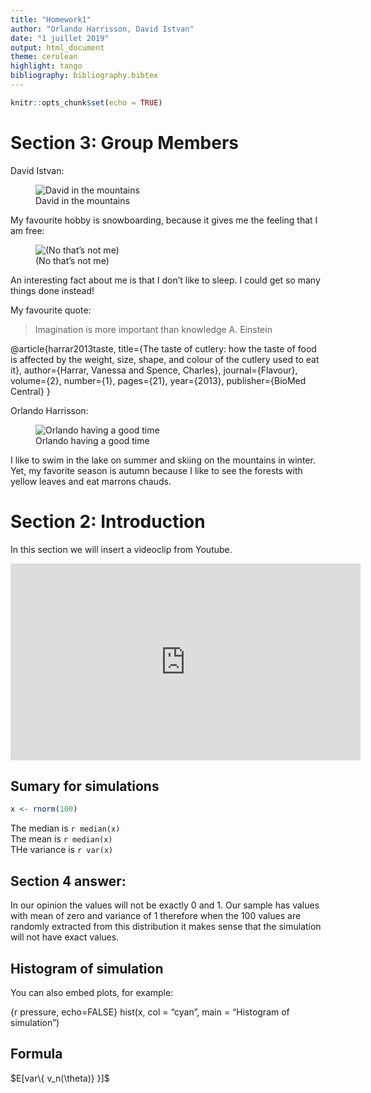 ```yaml
---
title: "Homework1"
author: "Orlando Harrisson, David Istvan"
date: "1 juillet 2019"
output: html_document
theme: cerulean
highlight: tango
bibliography: bibliography.bibtex
---
```



```r
knitr::opts_chunk$set(echo = TRUE)
```


# Section 3: Group Members
David Istvan:

![David in the mountains](https://scontent-yyz1-1.cdninstagram.com/vp/ffbaaa0487b7b25eb77dc0da40519cec/5D82C98B/t51.2885-19/s150x150/50247619_249066259371241_2049169312563855360_n.jpg?_nc_ht=scontent-yyz1-1.cdninstagram.com&se=8)

My favourite hobby is snowboarding, because it gives me the feeling that I am free:

![(No that's not me)](http://ilovetoskiandboard.com/wp-content/uploads/2015/03/snowboarding-switzerland-620x350.jpg)

An interesting fact about me is that I don't like to sleep.
I could get so many things done instead!

My favourite quote:


> Imagination is more important
> than knowledge
A. Einstein

@article{harrar2013taste,
  title={The taste of cutlery: how the taste of food is affected by 
  the weight, size, shape, and colour of the cutlery used to eat it},
  author={Harrar, Vanessa and Spence, Charles},
  journal={Flavour},
  volume={2},
  number={1},
  pages={21},
  year={2013},
  publisher={BioMed Central}
}

Orlando Harrisson:

![Orlando having a good time](https://media.licdn.com/dms/image/C4D03AQEallSzczhK0w/profile-displayphoto-shrink_200_200/0?e=1567641600&v=beta&t=J0oyIEeGhTmgU6hsdsyUBWrg5WTlpsVW39Ua-t6YuRA)

I like to swim in the lake on summer and skiing on the mountains in winter.
Yet, my favorite season is autumn because I like to see the forests with yellow leaves and eat marrons chauds.


# Section 2: Introduction
In this section we will insert a videoclip from Youtube.

<iframe width='560' height='315' src='https://www.youtube.com/watch?v=LQrlmcAghq8&feature=youtu.be' frameborder='0' allowfullscreen></iframe>



## Sumary for simulations
``` r

x <- rnorm(100)

```

The median is `r median(x)` \
The mean is `r median(x)` \
THe variance is `r var(x)` \



## Section 4 answer:
In our opinion the values will not be exactly 0 and 1. Our sample has values with mean of zero and variance of 1 therefore when the 100 values are randomly extracted from this distribution it makes sense that the simulation will not have exact values.



## Histogram of simulation

You can also embed plots, for example:

{r pressure, echo=FALSE}
hist(x, col = "cyan", main = "Histogram of simulation")



## Formula
$E[var\{ v_n(\theta)} }]$
